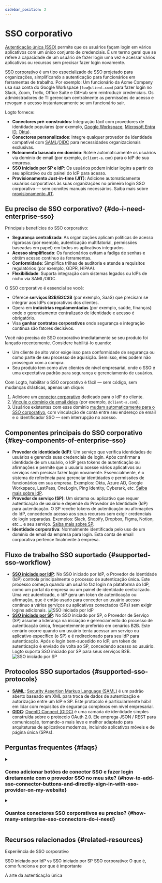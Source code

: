 ```yaml
---
sidebar_position: 2
---
```


# SSO corporativo

[Autenticação única (SSO)](https://auth.wiki/single-sign-on) permite que os usuários façam login em vários aplicativos com um único conjunto de credenciais. É um termo geral que se refere à capacidade de um usuário de fazer login uma vez e acessar vários aplicativos ou recursos sem precisar fazer login novamente.

[SSO corporativo](https://auth-wiki.logto.io/enterprise-sso) é um tipo especializado de SSO projetado para organizações, simplificando a autenticação para funcionários em ferramentas de trabalho. Por exemplo: Um funcionário da Acme Company usa sua conta do Google Workspace (`foo@client.com`) para fazer login no Slack, Zoom, Trello, Office Suite e GitHub sem reintroduzir credenciais. Os administradores de TI gerenciam centralmente as permissões de acesso e revogam o acesso instantaneamente se um funcionário sair.

Logto fornece:

- **Conectores pré-construídos**: Integração fácil com provedores de identidade populares (por exemplo, [Google Workspace](/integrations/google-workspace), [Microsoft Entra ID](/integrations/entra-id-saml), [Okta](/integrations/okta)).
- **Conectores personalizados**: Integre qualquer provedor de identidade compatível com [SAML](/integrations/saml-sso)/[OIDC](/integrations/oidc-sso) para necessidades organizacionais exclusivas.
- **Roteamento baseado em domínio**: Roteie automaticamente os usuários via domínio de email (por exemplo, `@client-a.com`) para o IdP de sua empresa.
- **SSO iniciado por SP e IdP**: Os usuários podem iniciar logins a partir do seu aplicativo ou do painel do IdP para acesso.
- **Provisionamento Just-in-time (JIT)**: Adicione automaticamente usuários corporativos às suas organizações no primeiro login SSO corporativo — sem convites manuais necessários. Saiba mais sobre [provisionamento JIT](/organizations/just-in-time-provisioning#enterprise-sso-provisioning).

## Eu preciso de SSO corporativo? \{#do-i-need-enterprise-sso}

Principais benefícios do SSO corporativo:

- **Segurança centralizada**: As organizações aplicam políticas de acesso rigorosas (por exemplo, autenticação multifatorial, permissões baseadas em papel) em todos os aplicativos integrados.
- **Acesso simplificado**: Os funcionários evitam a fadiga de senhas e obtêm acesso contínuo às ferramentas.
- **Conformidade**: Simplifica trilhas de auditoria e atende a requisitos regulatórios (por exemplo, GDPR, HIPAA).
- **Flexibilidade**: Suporta integração com sistemas legados ou IdPs de nicho via SAML/OIDC.

O SSO corporativo é essencial se você:

- Oferece **serviços B2B/B2C2B** (por exemplo, SaaS) que precisam se integrar aos IdPs corporativos dos clientes.
- Opera em **indústrias regulamentadas** (por exemplo, saúde, finanças) onde o gerenciamento centralizado de identidade e acesso é obrigatório.
- Visa **ganhar contratos corporativos** onde segurança e integração contínua são fatores decisivos.

Você não precisa de SSO corporativo imediatamente se seu produto foi lançado recentemente. Considere habilitá-lo quando:

- Um cliente de alto valor exige isso para conformidade de segurança ou como parte de seu processo de aquisição. Sem isso, eles podem não prosseguir com a compra.
- Seu produto tem como alvo clientes de nível empresarial, onde o SSO é uma expectativa padrão para segurança e gerenciamento de usuários.

Com Logto, habilitar o SSO corporativo é fácil — sem código, sem mudanças drásticas, apenas um clique:

1. Adicione um [conector corporativo](/connectors/enterprise-connectors) dedicado para o IdP do cliente.
2. [Vincule o domínio de email deles](/end-user-flows/enterprise-sso/sp-initiated-sso#set-up-sp-initiated-sso) (por exemplo, `@client-a.com`).
3. Usuários existentes com esse domínio [mudam automaticamente para o SSO corporativo](/end-user-flows/enterprise-sso/enterprise-sso-identity#enterprise-sso-account-linking), com vinculação de conta entre seu endereço de email e o identificador SSO — sem interrupção no acesso.

## Componentes principais do SSO corporativo \{#key-components-of-enterprise-sso}

- **Provedor de identidade (IdP)**: Um serviço que verifica identidades de usuários e gerencia suas credenciais de login. Após confirmar a identidade de um usuário, o IdP gera tokens de autenticação ou afirmações e permite que o usuário acesse vários aplicativos ou serviços sem precisar fazer login novamente. Essencialmente, é o sistema de referência para gerenciar identidades e permissões de funcionários em sua empresa. Exemplos: Okta, Azure AD, Google Workspace, LastPass, OneLogin, Ping Identity, Cyberark, etc. [Saiba mais sobre IdP](https://auth.wiki/identity-provider).
- **Provedor de serviço (SP)**: Um sistema ou aplicativo que requer autenticação de usuário e depende do Provedor de Identidade (IdP) para autenticação. O SP recebe tokens de autenticação ou afirmações do IdP, concedendo acesso aos seus recursos sem exigir credenciais de login separadas. Exemplos: Slack, Shopify, Dropbox, Figma, Notion, etc... e seu serviço. [Saiba mais sobre SP](https://auth.wiki/service-provider).
- **Identidade corporativa**: Normalmente identificada pelo uso de um domínio de email da empresa para login. Esta conta de email corporativa pertence finalmente à empresa.

## Fluxo de trabalho SSO suportado \{#supported-sso-workflow}

- [**SSO iniciado por IdP**](/end-user-flows/enterprise-sso/idp-initiated-sso): No SSO iniciado por IdP, o Provedor de Identidade (IdP) controla principalmente o processo de autenticação única. Este processo começa quando um usuário faz login na plataforma do IdP, como um portal da empresa ou um painel de identidade centralizado. Uma vez autenticado, o IdP gera um token de autenticação ou afirmação, que é então usado para conceder ao usuário acesso contínuo a vários serviços ou aplicativos conectados (SPs) sem exigir logins adicionais.
  <img src="/img/assets/idp-initiated-sso.png" alt="SSO iniciado por IdP" />
- [**SSO iniciado por SP**](/end-user-flows/enterprise-sso/sp-initiated-sso): No SSO iniciado por SP, o Provedor de Serviço (SP) assume a liderança na iniciação e gerenciamento do processo de autenticação única, frequentemente preferido em cenários B2B. Este cenário ocorre quando um usuário tenta acessar um serviço ou aplicativo específico (o SP) e é redirecionado para seu IdP para autenticação. Após o login bem-sucedido no IdP, um token de autenticação é enviado de volta ao SP, concedendo acesso ao usuário. Logto suporta SSO iniciado por SP para seus serviços B2B.
  <img src="/img/assets/sp-initiated-sso.png" alt="SSO iniciado por SP" />

## Protocolos SSO suportados \{#supported-sso-protocols}

- [**SAML**](/integrations/saml-sso): [Security Assertion Markup Language (SAML)](https://auth.wiki/saml) é um padrão aberto baseado em XML para troca de dados de autenticação e autorização entre um IdP e SP. Este protocolo é particularmente hábil em lidar com requisitos de segurança complexos em nível empresarial.
- [**OIDC**](/integrations/oidc-sso): [OpenID Connect (OIDC)](https://auth.wiki/openid-connect) é uma camada de identidade simples construída sobre o protocolo OAuth 2.0. Ele emprega JSON / REST para comunicação, tornando-o mais leve e melhor adaptado para arquiteturas de aplicativos modernos, incluindo aplicativos móveis e de página única (SPAs).

## Perguntas frequentes \{#faqs}

<details>
  <summary>

### Como adicionar botões de conector SSO e fazer login diretamente com o provedor SSO no meu site? \{#how-to-add-sso-connector-buttons-and-directly-sign-in-with-sso-provider-on-my-website}

</summary>

Logto permite que você adicione botões de login social ao seu site e inicie o processo de login SSO diretamente sem mostrar o formulário de login padrão. Confira nosso guia de [Login direto](/end-user-flows/authentication-parameters/direct-sign-in/) para instruções detalhadas.

</details>

<details>
  <summary>

### Quantos conectores SSO corporativos eu preciso? \{#how-many-enterprise-sso-connectors-do-i-need}

</summary>

Cada cliente requer um conector exclusivo para garantir configurações isoladas, gerenciamento de funcionários e controle de permissões. Por exemplo:

- **Cliente A (Okta):** "Conector Corporativo A" usando Okta para `@client-a.com`.
- **Cliente B (Okta)**: Outro "Conector Corporativo B" usando Okta para `@client-b.com`.
- **Cliente C (Azure AD):** "Conector Corporativo C" usando Microsoft Azure AD para `@client-c.com`.

Se você precisar de acesso multi-cliente sem uma configuração por cliente, considere usar [conectores sociais](/connectors/social-connectors) (por exemplo, Google, Facebook) em vez disso, pois eles não exigem configurações de IdP específicas do cliente.

</details>

## Recursos relacionados \{#related-resources}

<Url href="https://www.youtube.com/watch?v=-mD8Sfab7sI&t=12s"> Experiência de SSO corporativo</Url>

<Url href="https://blog.logto.io/idp-vs-sp-initiated-sso">
  SSO iniciado por IdP vs SSO iniciado por SP
</Url>

<Url href="https://blog.logto.io/enterprise-sso">
  SSO corporativo: O que é, como funciona e por que é importante
</Url>

<Url href="https://blog.logto.io/single-sign-on">A arte da autenticação única</Url>